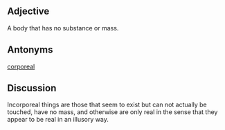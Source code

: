 ==Adjective==

A body that has no substance or mass.


==Antonyms==

[[corporeal]]

==Discussion==

Incorporeal things are those that seem to exist but can not actually be touched, have no mass, and otherwise are only real in the sense that they appear to be real in an illusory way.